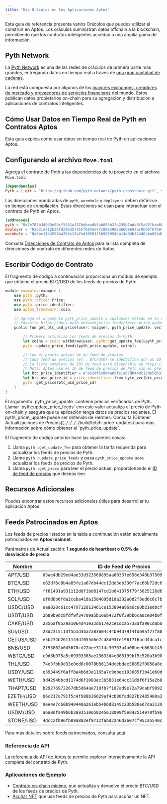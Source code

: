 ```yaml
---
title: "Usa Oráculos en tus Aplicaciones Aptos"
---
```



Esta guía de referencia presenta varios Oráculos que puedes utilizar al construir en Aptos. Los oráculos suministran datos offchain a la blockchain, permitiendo que los contratos inteligentes accedan a una amplia gama de información.

## Pyth Network

La [Pyth Network](https://pyth.network/) es una de las redes de oráculos de primera parte más grandes, entregando datos en tiempo real a través de [una gran cantidad de cadenas](https://docs.pyth.network/price-feeds/contract-addresses).

La red está compuesta por algunos de los [mayores exchanges, creadores de mercado y proveedores de servicios financieros](https://pyth.network/publishers) del mundo. Estos publican datos propietarios on-chain para su agregación y distribución a aplicaciones de contratos inteligentes.

## Cómo Usar Datos en Tiempo Real de Pyth en Contratos Aptos

Esta guía explica cómo usar datos en tiempo real de Pyth en aplicaciones Aptos.

## Configurando el archivo `Move.toml`

Agrega el contrato de Pyth a las dependencias de tu proyecto en el archivo `Move.toml`:

```toml copy
[dependencies]
Pyth = { git = "https://github.com/pyth-network/pyth-crosschain.git", subdir = "target_chains/aptos/contracts", rev = "main" }
```

Las direcciones nombradas de `pyth`, `wormhole` y `deployers` deben definirse en tiempo de compilación. Estas direcciones se usan para interactuar con el contrato de Pyth en Aptos.

```toml copy
[addresses]
pyth = "0x7e783b349d3e89cf5931af376ebeadbfab855b3fa239b7ada8f5a92fbea6b387"
deployer = "0xb31e712b26fd295357355f6845e77c888298636609e93bc9b05f0f604049f434"
wormhole = "0x5bc11445584a763c1fa7ed39081f1b920954da14e04b32440cba863d03e19625"
```

Consulta [Direcciones de Contrato de Aptos](https://docs.pyth.network/price-feeds/contract-addresses/aptos) para la lista completa de direcciones de contrato en diferentes redes de Aptos.

## Escribir Código de Contrato

El fragmento de código a continuación proporciona un módulo de ejemplo que obtiene el precio BTC/USD de los feeds de precios de Pyth:

```rust {21} copy
module example::example {
    use pyth::pyth;
    use pyth::price::Price;
    use pyth::price_identifier;
    use aptos_framework::coin;

    // Agrega el argumento pyth_price_update a cualquier método en tu contrato que necesite leer el precio de Pyth.
    // Consulta https://docs.pyth.network/price-feeds/fetch-price-updates para más información sobre cómo obtener el pyth_price_update.
    public fun get_btc_usd_price(user: &signer, pyth_price_update: vector<vector<u8>>): Price {

        // Primero actualiza los feeds de precios de Pyth
        let coins = coin::withdraw(user, pyth::get_update_fee(&pyth_price_update));
        pyth::update_price_feeds(pyth_price_update, coins);

        // Lee el precio actual de un feed de precios.
        // Cada feed de precios (ej., BTC/USD) se identifica por un ID de feed de precios.
        // La lista completa de IDs de feed está disponible en https://pyth.network/developers/price-feed-ids
        // Nota: Aptos usa el ID de feed de precios de Pyth sin el prefijo `0x`.
        let btc_price_identifier = x"e62df6c8b4a85fe1a67db44dc12de5db330f7ac66b72dc658afedf0f4a415b43";
        let btc_usd_price_id = price_identifier::from_byte_vec(btc_price_identifier);
        pyth::get_price(btc_usd_price_id)
    }
}

```

<Aside type="note" emoji="ℹ️">
  El argumento `pyth_price_update` contiene precios verificados de Pyth. Llamar
  `pyth::update_price_feeds` con este valor actualiza el precio de Pyth on-chain y
  asegura que tu aplicación tenga datos de precios recientes. El pyth\_price\_update puede ser
  obtenido de Hermes; Consulta [Obtener Actualizaciones de Precios](../../../../build/fetch-price-updates) para
  más información sobre cómo obtener el `pyth_price_update`.
</Aside>

El fragmento de código anterior hace las siguientes cosas:

1. Llama `pyth::get_update_fee` para obtener la tarifa requerida para actualizar los feeds de precios de Pyth.
2. Llama `pyth::update_price_feeds` y pasa `pyth_price_update` para actualizar los feeds de precios de Pyth.
3. Llama `pyth::get_price` para leer el precio actual, proporcionando el [ID de feed de precios](https://pyth.network/developers/price-feed-ids) que deseas leer.

## Recursos Adicionales

Puedes encontrar estos recursos adicionales útiles para desarrollar tu aplicación Aptos.

## Feeds Patrocinados en Aptos

Los feeds de precios listados en la tabla a continuación están actualmente patrocinados en **Aptos mainnet**.

Parámetros de Actualización: **1 segundo de heartbeat o 0.5% de desviación de precio**

| Nombre    | ID de Feed de Precios                                              |
| --------- | ------------------------------------------------------------------ |
| APT/USD   | `03ae4db29ed4ae33d323568895aa00337e658e348b37509f5372ae51f0af00d5` |
| BTC/USD   | `e62df6c8b4a85fe1a67db44dc12de5db330f7ac66b72dc658afedf0f4a415b43` |
| ETH/USD   | `ff61491a931112ddf1bd8147cd1b641375f79f5825126d665480874634fd0ace` |
| SOL/USD   | `ef0d8b6fda2ceba41da15d4095d1da392a0d2f8ed0c6c7bc0f4cfac8c280b56d` |
| USDC/USD  | `eaa020c61cc479712813461ce153894a96a6c00b21ed0cfc2798d1f9a9e9c94a` |
| USDT/USD  | `2b89b9dc8fdf9f34709a5b106b472f0f39bb6ca9ce04b0fd7f2e971688e2e53b` |
| CAKE/USD  | `2356af9529a1064d41e32d617e2ce1dca5733afa901daba9e2b68dee5d53ecf9` |
| SUI/USD   | `23d7315113f5b1d3ba7a83604c44b94d79f4fd69af77f804fc7f920a6dc65744` |
| CETUS/USD | `e5b274b2611143df055d6e7cd8d93fe1961716bcd4dca1cad87a83bc1e78c1ef` |
| BNB/USD   | `2f95862b045670cd22bee3114c39763a4a08beeb663b145d283c31d7d1101c4f` |
| WBTC/USD  | `c9d8b075a5c69303365ae23633d4e085199bf5c520a3b90fed1322a0342ffc33` |
| THL/USD   | `74e3fbb0d33e0ed8c0078b56134dcebdae38852f0858a8ea4de4c5ea7474bd42` |
| USDY/USD  | `e393449f6aff8a4b6d3e1165a7c9ebec103685f3b41e60db4277b5b6d10e7326` |
| WETH/USD  | `9d4294bbcd1174d6f2003ec365831e64cc31d9f6f15a2b85399db8d5000960f6` |
| THAPT/USD | `b29276972267db5d64ae718fb7f107ad9e72a79cabf9992f0e9bc75ad451a7f6` |
| EZETH/USD | `06c217a791f5c4f988b36629af4cb88fad827b2485400a358f3b02886b54de92` |
| WEETH/USD | `9ee4e7c60b940440a261eb54b6d8149c23b580ed7da3139f7f08f4ea29dad395` |
| USDM/USD  | `a6a0dfa49b6b3a93510658245618099f5e842514970f596cf64fad9e0d658193` |
| STONE/USD | `4dcc2fb96fb89a802ef9712f6bd2246d3607cf95ca5540cb24490d37003f8c46` |

Para más detalles sobre feeds patrocinados, consulta [aquí](https://docs.pyth.network/price-feeds/sponsored-feeds)

### Referencia de API

La [referencia de API de Aptos](https://docs.pyth.network/price-feeds/api-reference/aptos) te permite explorar interactivamente la API completa del contrato de Pyth.

### Aplicaciones de Ejemplo

- [Contrato on-chain mínimo](https://github.com/pyth-network/pyth-examples/blob/main/price_feeds/aptos/fetch_btc_price/sources/example.move), que actualiza y devuelve el precio BTC/USD de los feeds de precios de Pyth.
- [Acuñar NFT](https://github.com/pyth-network/pyth-examples/tree/main/price_feeds/aptos/mint_nft) que usa feeds de precios de Pyth para acuñar un NFT.
